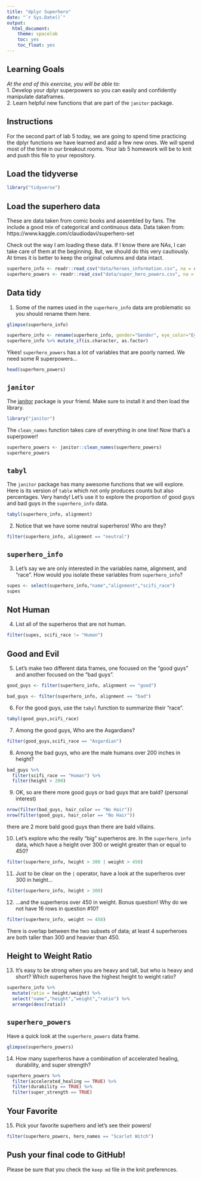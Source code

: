 ```yaml
---
title: "dplyr Superhero"
date: "`r Sys.Date()`"
output:
  html_document:
    theme: spacelab
    toc: yes
    toc_float: yes
---
```


## Learning Goals  
*At the end of this exercise, you will be able to:*    
1. Develop your dplyr superpowers so you can easily and confidently manipulate dataframes.  
2. Learn helpful new functions that are part of the `janitor` package.  

## Instructions
For the second part of lab 5 today, we are going to spend time practicing the dplyr functions we have learned and add a few new ones. We will spend most of the time in our breakout rooms. Your lab 5 homework will be to knit and push this file to your repository.  

## Load the tidyverse
```r
library("tidyverse")
```

## Load the superhero data
These are data taken from comic books and assembled by fans. The include a good mix of categorical and continuous data.  Data taken from: https://www.kaggle.com/claudiodavi/superhero-set  

Check out the way I am loading these data. If I know there are NAs, I can take care of them at the beginning. But, we should do this very cautiously. At times it is better to keep the original columns and data intact.  
```r
superhero_info <- readr::read_csv("data/heroes_information.csv", na = c("", "-99", "-"))
superhero_powers <- readr::read_csv("data/super_hero_powers.csv", na = c("", "-99", "-"))
```

## Data tidy
1. Some of the names used in the `superhero_info` data are problematic so you should rename them here.  
```r
glimpse(superhero_info)
```
```r
superhero_info <- rename(superhero_info, gender="Gender", eye_color="Eye color", scifi_race="Race", hair_color="Hair color", height="Height", publisher="Publisher", alignment="Alignment", weight="Weight")
superhero_info %>% mutate_if(is.character, as.factor)
```

Yikes! `superhero_powers` has a lot of variables that are poorly named. We need some R superpowers...
```r
head(superhero_powers)
```

## `janitor`
The [janitor](https://garthtarr.github.io/meatR/janitor.html) package is your friend. Make sure to install it and then load the library.  
```r
library("janitor")
```

The `clean_names` function takes care of everything in one line! Now that's a superpower!
```r
superhero_powers <- janitor::clean_names(superhero_powers)
superhero_powers
```

## `tabyl`
The `janitor` package has many awesome functions that we will explore. Here is its version of `table` which not only produces counts but also percentages. Very handy! Let's use it to explore the proportion of good guys and bad guys in the `superhero_info` data.  

```r
tabyl(superhero_info, alignment)
```

2. Notice that we have some neutral superheros! Who are they?
```r
filter(superhero_info, alignment == "neutral")
```

## `superhero_info`
3. Let's say we are only interested in the variables name, alignment, and "race". How would you isolate these variables from `superhero_info`?
```r
supes <- select(superhero_info,"name","alignment","scifi_race")
supes
```

## Not Human
4. List all of the superheros that are not human.
```r
filter(supes, scifi_race != "Human")
```

## Good and Evil
5. Let's make two different data frames, one focused on the "good guys" and another focused on the "bad guys".
```r
good_guys <- filter(superhero_info, alignment == "good")
```

```r
bad_guys <- filter(superhero_info, alignment == "bad")
```

6. For the good guys, use the `tabyl` function to summarize their "race".
```r
tabyl(good_guys,scifi_race)
```

7. Among the good guys, Who are the Asgardians?
```r
filter(good_guys,scifi_race == "Asgardian")
```

8. Among the bad guys, who are the male humans over 200 inches in height?
```r
bad_guys %>% 
  filter(scifi_race == "Human") %>% 
  filter(height > 200)
```

9. OK, so are there more good guys or bad guys that are bald? (personal interest)
```r
nrow(filter(bad_guys, hair_color == "No Hair"))
nrow(filter(good_guys, hair_color == "No Hair"))
```
there are 2 more bald good guys than there are bald villains.

10. Let's explore who the really "big" superheros are. In the `superhero_info` data, which have a height over 300 or weight greater than or equal to 450?
```r
filter(superhero_info, height > 300 | weight > 450)
```

11. Just to be clear on the `|` operator,  have a look at the superheros over 300 in height...
```r
filter(superhero_info, height > 300)
```

12. ...and the superheros over 450 in weight. Bonus question! Why do we not have 16 rows in question #10?
```r
filter(superhero_info, weight >= 450)
```
There is overlap between the two subsets of data; at least 4 superheroes are both taller than 300 and heavier than 450.

## Height to Weight Ratio
13. It's easy to be strong when you are heavy and tall, but who is heavy and short? Which superheros have the highest height to weight ratio?
```r
superhero_info %>% 
  mutate(ratio = height/weight) %>% 
  select("name","height","weight","ratio") %>% 
  arrange(desc(ratio))
```

## `superhero_powers`
Have a quick look at the `superhero_powers` data frame.  
```r
glimpse(superhero_powers)
```

14. How many superheros have a combination of accelerated healing, durability, and super strength?
```r
superhero_powers %>% 
  filter(accelerated_healing == TRUE) %>% 
  filter(durability == TRUE) %>% 
  filter(super_strength == TRUE)
```

## Your Favorite
15. Pick your favorite superhero and let's see their powers!
```r
filter(superhero_powers, hero_names == "Scarlet Witch")
```

## Push your final code to GitHub!
Please be sure that you check the `keep md` file in the knit preferences.  